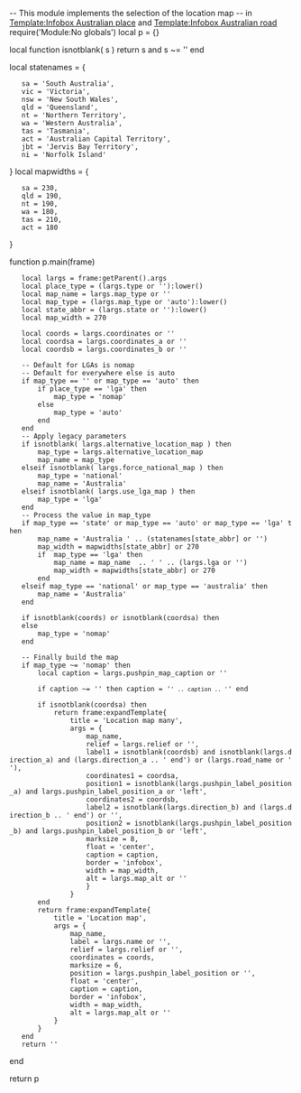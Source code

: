 -- This module implements the selection of the location map
-- in [[Template:Infobox_Australian_place|Template:Infobox Australian place]] and [[Template:Infobox_Australian_road|Template:Infobox Australian road]]
require('Module:No globals')
local p = {}

local function isnotblank( s ) return s and s ~= '' end

local statenames = {
	sa = 'South Australia',
	vic = 'Victoria',
	nsw = 'New South Wales',
	qld = 'Queensland',
	nt = 'Northern Territory',
	wa = 'Western Australia',
	tas = 'Tasmania',
	act = 'Australian Capital Territory',
	jbt = 'Jervis Bay Territory',
	ni = 'Norfolk Island'
}
local mapwidths = {
	sa = 230,
	qld = 190,
	nt = 190,
	wa = 180,
	tas = 210,
	act = 180
}

function p.main(frame)
	local largs = frame:getParent().args
	local place_type = (largs.type or ''):lower()
	local map_name = largs.map_type or ''
	local map_type = (largs.map_type or 'auto'):lower()
	local state_abbr = (largs.state or ''):lower()
	local map_width = 270
	
	local coords = largs.coordinates or ''
	local coordsa = largs.coordinates_a or ''
	local coordsb = largs.coordinates_b or ''
	
	-- Default for LGAs is nomap
	-- Default for everywhere else is auto
	if map_type == '' or map_type == 'auto' then
		if place_type == 'lga' then
			map_type = 'nomap'
		else
			map_type = 'auto'
		end
	end
	-- Apply legacy parameters
	if isnotblank( largs.alternative_location_map ) then
		map_type = largs.alternative_location_map
		map_name = map_type
	elseif isnotblank( largs.force_national_map ) then
		map_type = 'national'
		map_name = 'Australia'
	elseif isnotblank( largs.use_lga_map ) then
		map_type = 'lga'
	end
	-- Process the value in map_type 
	if map_type == 'state' or map_type == 'auto' or map_type == 'lga' then
		map_name = 'Australia ' .. (statenames[state_abbr] or '')
		map_width = mapwidths[state_abbr] or 270
		if  map_type == 'lga' then
			map_name = map_name  .. ' ' .. (largs.lga or '')
			map_width = mapwidths[state_abbr] or 270
		end
	elseif map_type == 'national' or map_type == 'australia' then
		map_name = 'Australia'
	end
	
	if isnotblank(coords) or isnotblank(coordsa) then
	else
		map_type = 'nomap'
	end
	
	-- Finally build the map
	if map_type ~= 'nomap' then
		local caption = largs.pushpin_map_caption or ''
		
		if caption ~= '' then caption = '<small>' .. caption .. '</small>' end
		
		if isnotblank(coordsa) then
			return frame:expandTemplate{
				title = 'Location map many',
				args = {
					map_name,
					relief = largs.relief or '',
					label1 = isnotblank(coordsb) and isnotblank(largs.direction_a) and (largs.direction_a .. ' end') or (largs.road_name or ''),
					coordinates1 = coordsa,
					position1 = isnotblank(largs.pushpin_label_position_a) and largs.pushpin_label_position_a or 'left',
					coordinates2 = coordsb,
					label2 = isnotblank(largs.direction_b) and (largs.direction_b .. ' end') or '',
					position2 = isnotblank(largs.pushpin_label_position_b) and largs.pushpin_label_position_b or 'left',
					marksize = 8,
					float = 'center',
					caption = caption,
					border = 'infobox',
					width = map_width,
					alt = largs.map_alt or ''
					}
				}
		end
		return frame:expandTemplate{
			title = 'Location map', 
			args = { 
				map_name,
				label = largs.name or '',
				relief = largs.relief or '',
				coordinates = coords,
				marksize = 6,
				position = largs.pushpin_label_position or '',
				float = 'center',
				caption = caption,
				border = 'infobox',
				width = map_width,
				alt = largs.map_alt or ''
			}
		}
	end
	return ''
end

return p